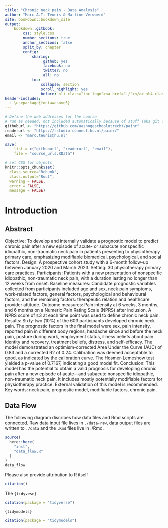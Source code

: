 ```yaml
---
title: "Chronic neck pain - Data Analysis"
author: "Marc A.T. Teunis & Martine Verwoerd"
site: bookdown::bookdown_site
output: 
    bookdown::gitbook:
        css: style.css
        number_sections: true
        anchor_sections: false
        split_by: chapter
        config:
            sharing:
                 github: yes
                 facebook: no
                 twitter: no
                 all: no
            toc:
                collapse: section
                scroll_highlight: yes
                before: <li class="toc-logo"><a href="./"></a> <h4 class=".paddingtitel ">painr</h2></li>
header-includes:
  - \usepackage{fontawesome5}
---
```


```r
# Define the web addresses for the course
# run as needed, not included automatically because of stuff (aka git complains)
githuburl <- "https://github.com/uashogeschoolutrecht/painr"
readerurl <- "https://rstudio-connect.hu.nl/painr/"
email <- "marc.teunis@hu.nl"

save(
    list = c("githuburl", "readerurl", "email"), 
    file = "course_urls.RData")
```

```r
# set CSS for objects
knitr::opts_chunk$set(
  class.source="Rchunk", 
  class.output="Rout", 
  warning = FALSE,
  error = FALSE,
  message = FALSE)
```

# Introduction {-}

## Abstract {-}
Objective: To develop and internally validate a prognostic model to predict chronic pain after a new episode of acute- or subacute nonspecific idiopathic, non-traumatic neck pain in patients presenting to physiotherapy primary care, emphasizing modifiable biomedical, psychological, and social factors. 
Design: A prospective cohort study with a 6-month follow-up between January 2020 and March 2023. 
Setting: 30 physiotherapy primary care practices.
Participants: Patients with a new presentation of nonspecific idiopathic, non-traumatic neck pain, with a duration lasting no longer than 12 weeks from onset. 
Baseline measures: Candidate prognostic variables collected from participants included age and sex, neck pain symptoms, work-related factors, general factors, psychological and behavioural factors, and the remaining factors: therapeutic relation and healthcare provider attitude.
Outcome measures: Pain intensity at 6 weeks, 3 months, and 6 months on a Numeric Pain Rating Scale (NPRS) after inclusion. A NPRS score of ≥3 at each time point was used to define chronic neck pain.  
Results: Sixty-two (10%) of the 603 participants developed chronic neck pain. The prognostic factors in the final model were sex, pain intensity, reported pain in different body regions, headache since and before the neck pain, posture during work, employment status, illness beliefs about pain identity and recovery, treatment beliefs, distress, and self-efficacy. The model demonstrated an optimism-corrected Area Under the Curve (AUC) of 0.83 and a corrected R2 of 0.24. Calibration was deemed acceptable to good, as indicated by the calibration curve. The Hosmer-Lemeshow test yielded a p-value of 0.7167, indicating a good model fit. 
Conclusion: This model has the potential to obtain a valid prognosis for developing chronic pain after a new episode of acute—and subacute nonspecific idiopathic, non-traumatic neck pain. It includes mostly potentially modifiable factors for physiotherapy practice. External validation of this model is recommended. 
Key words: neck pain, prognostic model, modifiable factors, chronic pain.


## Data Flow {-}
The following diagram discribes how data files and Rmd scripts are connected. Raw data input file lives in `./data-raw`, data output files are written to `./data` and the `.Rmd` files live in ./Rmd.

```r
source(
  here::here(
    "inst",
    "data_flow.R"
  )
)
data_flow
```

Please also provide attribution to R itself
```r
citation()
```

The `{tidyvese}`
```r
citation(package = "tidyverse")
```

`{tidymodels}`
```r
citation(package = "tidymodels")
```

